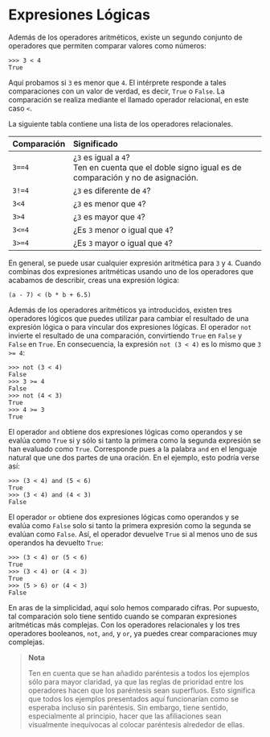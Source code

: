 # Expresiones Lógicas

Además de los operadores aritméticos, existe un segundo conjunto de operadores que permiten comparar valores como números:

```
>>> 3 < 4
True
```

Aquí probamos si `3` es menor que `4`. El intérprete responde a tales comparaciones con un valor de verdad, es decir, `True` o `False`. La comparación se realiza mediante el llamado operador relacional, en este caso `<`.

La siguiente tabla contiene una lista de los operadores relacionales.

| Comparación | Significado  |
|:---|:---|
|`3==4`|¿`3` es igual a `4`?<br/>Ten en cuenta que el doble signo igual es de comparación y no de asignación.|
|`3!=4`|¿`3` es diferente de `4`?|
|`3<4`|¿`3` es menor que `4`?|
|`3>4`|¿`3` es mayor que `4`?|
|`3<=4`|¿Es `3` menor o igual que `4`?|
|`3>=4`|¿Es `3` mayor o igual que `4`?|

En general, se puede usar cualquier expresión aritmética para `3` y `4`. Cuando combinas dos expresiones aritméticas usando uno de los operadores que acabamos de describir, creas una expresión lógica:

```
(a - 7) < (b * b + 6.5)
```

Además de los operadores aritméticos ya introducidos, existen tres operadores lógicos que puedes utilizar para cambiar el resultado de una expresión lógica o para vincular dos expresiones lógicas.
El operador `not` invierte el resultado de una comparación, convirtiendo `True` en `False` y `False` en `True`. En consecuencia, la expresión `not (3 < 4)` es lo mismo que `3 >= 4`:

```
>>> not (3 < 4) 
False
>>> 3 >= 4 
False
>>> not (4 < 3) 
True
>>> 4 >= 3 
True
```

El operador `and` obtiene dos expresiones lógicas como operandos y se evalúa como `True` si y sólo si tanto la primera como la segunda expresión se han evaluado como `True`. Corresponde pues a la palabra `and` en el lenguaje natural que une dos partes de una oración. En el ejemplo, esto podría verse así:

```
>>> (3 < 4) and (5 < 6) 
True
>>> (3 < 4) and (4 < 3) 
False
```

El operador `or` obtiene dos expresiones lógicas como operandos y se evalúa como `False` solo si tanto la primera expresión como la segunda se evalúan como `False`. Así, el operador devuelve `True` si al menos uno de sus operandos ha devuelto `True`:

```
>>> (3 < 4) or (5 < 6)
True
>>> (3 < 4) or (4 < 3)
True
>>> (5 > 6) or (4 < 3)
False
```

En aras de la simplicidad, aquí solo hemos comparado cifras. Por supuesto, tal comparación solo tiene sentido cuando se comparan expresiones aritméticas más complejas. Con los operadores relacionales y los tres operadores booleanos, `not`, `and`, y `or`, ya puedes crear comparaciones muy complejas.

> **Nota**
> 
> Ten en cuenta que se han añadido paréntesis a todos los ejemplos sólo para mayor claridad, ya que las reglas de prioridad entre los operadores hacen que los paréntesis sean superfluos. Esto significa que todos los ejemplos presentados aquí funcionarían como se esperaba incluso sin paréntesis. Sin embargo, tiene sentido, especialmente al principio, hacer que las afiliaciones sean visualmente inequívocas al colocar paréntesis alrededor de ellas.